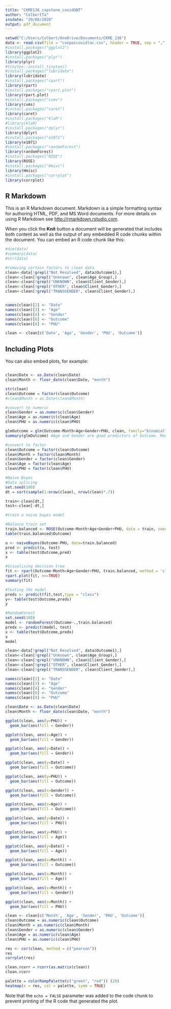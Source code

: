 ---
title: "CKME136_capstone_covidONT"
author: "ColbertTa"
insdate: "29/06/2020"
output: pdf_document
---

```{r setup, include=FALSE}
setwd("C:/Users/Colbert/OneDrive/Documents/CKME_136")
data <- read.csv(file = "conposcovidloc.csv", header = TRUE, sep = ",")
#install.packages("ggplot2")
library(ggplot2)
#install.packages("plyr")
library(plyr)
#tinytex::install_tinytex()
#install.packages("lubridate")
library(lubridate)
#install.packages("rpart")
library(rpart)
#install.packages("rpart.plot")
library(rpart.plot)
#install.packages("cvms")
library(cvms)
#install.packages("caret")
library(caret)
#install.packages("klaR")
#library(klaR)
#install.packages("dplyr")
library(dplyr)
#install.packages("e1071")
library(e1071)
#install.packages("randomForest")
library(randomForest)
#install.packages("ROSE")
library(ROSE)
#install.packages("Hmisc")
library(Hmisc)
#install.packages("corrplot")
library(corrplot)

```

## R Markdown

This is an R Markdown document. Markdown is a simple formatting syntax for authoring HTML, PDF, and MS Word documents. For more details on using R Markdown see <http://rmarkdown.rstudio.com>.

When you click the **Knit** button a document will be generated that includes both content as well as the output of any embedded R code chunks within the document. You can embed an R code chunk like this:

```{r data}
#dim(data)
#summary(data)
#str(data)

#removing certain factors to clean data
clean<-data[!grepl("Not Resolved", data$Outcome1),]
clean<-clean[!grepl("Unknown", clean$Age_Group),]
clean<-clean[!grepl("UNKNOWN", clean$Client_Gender),]
clean<-clean[!grepl("OTHER", clean$Client_Gender),]
clean<-clean[!grepl("TRANSGENDER", clean$Client_Gender),]


names(clean)[2] <- "Date"
names(clean)[3] <- "Age"
names(clean)[4] <- "Gender"
names(clean)[6] <- "Outcome"
names(clean)[8] <- "PHU"

clean <- clean[c('Date', 'Age', 'Gender', 'PHU', 'Outcome')]
```

## Including Plots

You can also embed plots, for example:

```{r clean, echo=FALSE}

```

```{r}
clean$Date <- as.Date(clean$Date)
clean$Month <- floor_date(clean$Date, "month")  

str(clean)
clean$Outcome = factor(clean$Outcome)   
#clean$Month = as.Date(clean$Month)

#convert to numeric
clean$Gender = as.numeric(clean$Gender)
clean$Age = as.numeric(clean$Age)
clean$PHU = as.numeric(clean$PHU)

glmOutcome = glm(Outcome~Month+Age+Gender+PHU, clean, family="binomial")
summary(glmOutcome) #Age and Gender are good predictors of Outcome. Month is a decent predictor of outcome, but not as significant as age or gender. PHU is not a good predictor with logistic regression because there are too many data points 
```

```{r}
#convert to factor
clean$Outcome = factor(clean$Outcome)  
clean$Month = factor(clean$Month)
clean$Gender = factor(clean$Gender)
clean$Age = factor(clean$Age)
clean$PHU = factor(clean$PHU)

#Naive Bayes
#Data splicing
set.seed(100)
dt = sort(sample(1:nrow(clean), nrow(clean)*.7))

train<-clean[dt,]
test<-clean[-dt,]

#train a naive bayes model

#Balance train set
train.balanced <- ROSE(Outcome~Month+Age+Gender+PHU, data = train, seed = 100)$data
table(train.balanced$Outcome)

u <- naiveBayes(Outcome~PHU, data=train.balanced)
pred <- predict(u, test)
x <- table(test$Outcome,pred)
x
```

```{r}
#Visualising decision tree
fit <- rpart(Outcome~Month+Age+Gender+PHU, train.balanced, method = 'class')
rpart.plot(fit, nn=TRUE) 
summary(fit)

#Testing the model
preds <- predict(fit,test,type = "class")
y<- table(test$Outcome,preds)
y
```

```{r}
#RandomForest
set.seed(100)
model <- randomForest(Outcome~.,train.balanced)
predx <- predict(model, test)
x <- table(test$Outcome,predx)
x
model
```

```{r}
clean<-data[!grepl("Not Resolved", data$Outcome1),]
clean<-clean[!grepl("Unknown", clean$Age_Group),]
clean<-clean[!grepl("UNKNOWN", clean$Client_Gender),]
clean<-clean[!grepl("OTHER", clean$Client_Gender),]
clean<-clean[!grepl("TRANSGENDER", clean$Client_Gender),]

names(clean)[2] <- "Date"
names(clean)[3] <- "Age"
names(clean)[4] <- "Gender"
names(clean)[6] <- "Outcome"
names(clean)[8] <- "PHU"

clean$Date <- as.Date(clean$Date)
clean$Month <- floor_date(clean$Date, "month")  

ggplot(clean, aes(y=PHU)) + 
  geom_bar(aes(fill = Gender))

ggplot(clean, aes(x=Age)) + 
  geom_bar(aes(fill = Gender))

ggplot(clean, aes(y=Date)) + 
  geom_bar(aes(fill = Gender))

ggplot(clean, aes(y=Date)) + 
  geom_bar(aes(fill = Outcome))

ggplot(clean, aes(y=PHU)) + 
  geom_bar(aes(fill = Outcome))

ggplot(clean, aes(x=Gender)) + 
  geom_bar(aes(fill = Outcome))

ggplot(clean, aes(x=Age)) + 
  geom_bar(aes(fill = Outcome))

ggplot(clean, aes(y=Date)) + 
  geom_bar(aes(fill = PHU))

ggplot(clean, aes(y=PHU)) + 
  geom_bar(aes(fill = Age))

ggplot(clean, aes(y=Date)) + 
  geom_bar(aes(fill = Age))

ggplot(clean, aes(x=Month)) + 
  geom_bar(aes(fill = Outcome))

ggplot(clean, aes(x=Month)) + 
  geom_bar(aes(fill = Age))

ggplot(clean, aes(x=Month)) + 
  geom_bar(aes(fill = Gender))

ggplot(clean, aes(x=Month)) + 
  geom_bar(aes(fill = PHU))
```

```{r}
clean <- clean[c('Month', 'Age', 'Gender', 'PHU', 'Outcome')]
clean$Outcome = as.numeric(clean$Outcome)  
clean$Month = as.numeric(clean$Month)
clean$Gender = as.numeric(clean$Gender)
clean$Age = as.numeric(clean$Age)
clean$PHU = as.numeric(clean$PHU)

res <- cor(clean, method = c("pearson"))
res
corrplot(res)

clean.rcorr = rcorr(as.matrix(clean))
clean.rcorr

palette = colorRampPalette(c("green", "red")) (20)
heatmap(x = res, col = palette, symm = TRUE)
```


Note that the `echo = FALSE` parameter was added to the code chunk to prevent printing of the R code that generated the plot.
